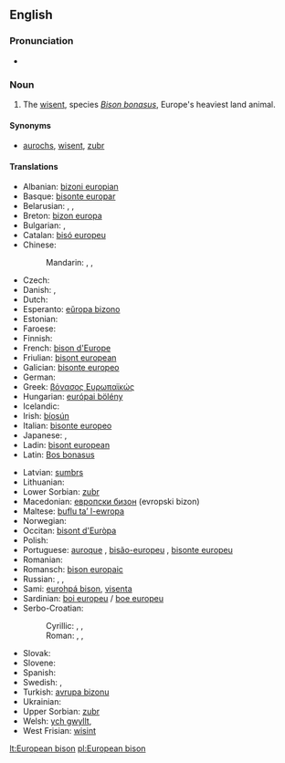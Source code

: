 ==English==
{{rfi}}
{{wikipedia}}
{{wikispecies|Bison bonasus}}
===Pronunciation===
* {{IPA|/juɽɔˈpiæn bɪzɔn/}}

===Noun===
{{en-noun|head=[[European]] [[bison]]|European bison|European bisons}}

# The [[wisent]], species ''[[Bison bonasus]]'', Europe's heaviest land animal.

====Synonyms====
* [[aurochs]], [[wisent]], [[zubr]]

====Translations====
{{trans-top|the wisent species ''Bison bonasus''}}
* Albanian: [[bizoni europian]]
* Basque: [[bisonte europar]]
* Belarusian: {{t-|be|зубр|m|tr=zubr|sc=Cyrl}}, {{t-|be|зубар|m|tr=zúbar|sc=Cyrl}}, {{t-|be|бізон|m|tr=bizón|sc=Cyrl}}
* Breton: [[bizon europa]]
* Bulgarian: {{t+|bg|зубър|m|tr=zúbǎr|sc=Cyrl}}, {{t-|bg|бизон|m|tr=bizón|sc=Cyrl}}
* Catalan: [[bisó europeu]]
* Chinese:
*: Mandarin: {{t|cmn|歐洲野牛|sc=Hani}}, {{t|cmn|欧洲野牛|tr=Ōuzhōu yěniú|sc=Hani}}, {{t|cmn|野牛|tr=yěniú|sc=Hani}}
* Czech: {{t+|cs|zubr}}
* Danish: {{t-|da|visent}}, {{t-|da|europæisk bison}}
* Dutch: {{t-|nl|wisent|m}}
* Esperanto: [[eŭropa bizono]]
* Estonian: {{t+|et|pürg}}
* Faroese: {{t-|fo|evropiskur bisonur}}
* Finnish: {{t+|fi|visentti}}
* French: [[bison d'Europe]] {{g|m}}
* Friulian: [[bisont european]]
* Galician: [[bisonte europeo]]
* German: {{t+|de|Wisent|m}}
* Greek: [[βόνασος Ευρωπαϊκώς]]
* Hungarian: [[európai bölény]]
* Icelandic: {{t-|is|evrópuvísundur|m}}
* Irish: [[bíosún]]
* Italian: [[bisonte europeo]]
* Japanese: {{t-|ja|ヨーロッパバイソン|tr=Yōroppa baison|sc=Jpan}}, {{t-|ja|バイソン|tr=baison|sc=Jpan}}
* Ladin: [[bisont european]]
* Latin: [[Bos bonasus]]
{{trans-mid}}
* Latvian: [[sumbrs]]
* Lithuanian: {{t+|lt|stumbras}}
* Lower Sorbian: [[zubr]]
* Macedonian: [[европски бизон]] (evropski bizon)
* Maltese: [[buflu ta’ l-ewropa]]
* Norwegian: {{t-|no|europeisk bison}}
* Occitan: [[bisont d'Euròpa]]
* Polish: {{t+|pl|żubr|m}}
* Portuguese: [[auroque]] {{g|m}}, [[bisão-europeu]] {{g|m}}, [[bisonte europeu]]
* Romanian: {{t+|ro|zimbru}}
* Romansch: [[bison europaic]]
* Russian: {{t+|ru|зубр|m|tr=zubr|sc=Cyrl}}, {{t+|ru|бизон|m|tr=bizón|sc=Cyrl}}, {{t-|ru|европейский зубр|m|tr=jevropéjskij zubr|sc=Cyrl}}
* Sami: [[eurohpá bison]], [[visenta]]
* Sardinian: [[boi europeu]] / [[boe europeu]]
* Serbo-Croatian:
*: Cyrillic: {{t-|sh|еуропски бизон|m}}, {{t-|sh|зубар|m}}, {{t-|sh|бизон|m}}
*: Roman: {{t-|sh|europski bizon|m}}, {{t-|sh|zubar|m}}, {{t-|sh|bizon|m}}
* Slovak: {{t-|sk|zubor|m}}
* Slovene: {{t-|sl|zober|m}}
* Spanish: {{t-|es|bisonte europeo}} {{g|m}}
* Swedish: {{t+|sv|visent}}, {{t+|sv|europeisk bison}}
* Turkish: [[avrupa bizonu]]
* Ukrainian: {{t-|uk|зубр|m|tr=zubr|sc=Cyrl}}
* Upper Sorbian: [[zubr]]
* Welsh: [[ych gwyllt]], {{t-|cy|cynfual}}
* West Frisian: [[wisint]]
{{trans-bottom}}

[[lt:European bison]]
[[pl:European bison]]